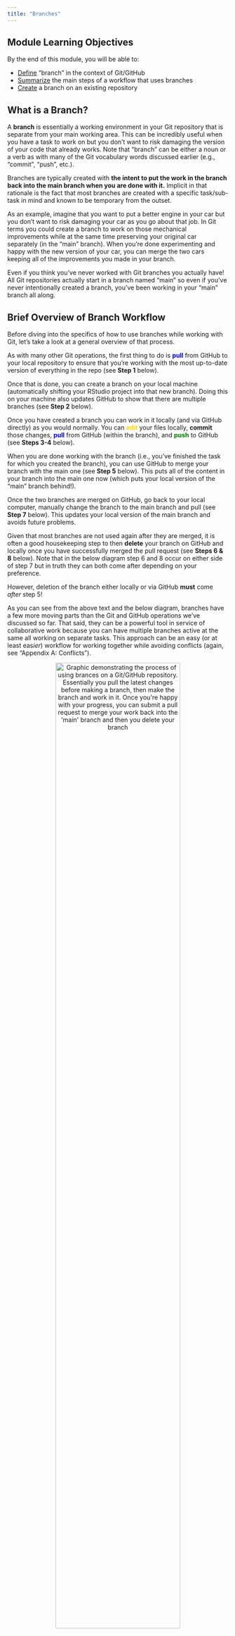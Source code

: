 ```yaml
---
title: "Branches"
---
```


## Module Learning Objectives

By the end of this module, you will be able to:

- <u>Define</u> "branch" in the context of Git/GitHub 
- <u>Summarize</u> the main steps of a workflow that uses branches
- <u>Create</u> a branch on an existing repository

## What is a Branch?

A **branch** is essentially a working environment in your Git repository that is separate from your main working area. This can be incredibly useful when you have a task to work on but you don't want to risk damaging the version of your code that already works. Note that "branch" can be either a noun or a verb as with many of the Git vocabulary words discussed earlier (e.g., "commit", "push", etc.).

Branches are typically created with **the intent to put the work in the branch back into the main branch when you are done with it.** Implicit in that rationale is the fact that most branches are created with a specific task/sub-task in mind and known to be temporary from the outset.

As an example, imagine that you want to put a better engine in your car but you don't want to risk damaging your car as you go about that job. In Git terms you could create a branch to work on those mechanical improvements while at the same time preserving your original car separately (in the "main" branch). When you're done experimenting and happy with the new version of your car, you can merge the two cars keeping all of the improvements you made in your branch.

Even if you think you've never worked with Git branches you actually have! All Git repositories actually start in a branch named "main" so even if you've never intentionally created a branch, you've been working in your "main" branch all along.

## Brief Overview of Branch Workflow

Before diving into the specifics of how to use branches while working with Git, let's take a look at a general overview of that process.

As with many other Git operations, the first thing to do is **<span style="color:blue">pull</span>** from GitHub to your local repository to ensure that you're working with the most up-to-date version of everything in the repo (see **Step 1** below).

Once that is done, you can create a branch on your local machine (automatically shifting your RStudio project into that new branch). Doing this on your machine also updates GitHub to show that there are multiple branches (see **Step 2** below).

Once you have created a branch you can work in it locally (and via GitHub directly) as you would normally. You can **<span style="color:gold">edit</span>** your files locally, **commit** those changes, **<span style="color:blue">pull</span>** from GitHub (within the branch), and **<span style="color:green">push</span>** to GitHub (see **Steps 3-4** below).

When you are done working with the branch (i.e., you've finished the task for which you created the branch), you can use GitHub to merge your branch with the main one (see **Step 5** below). This puts all of the content in your branch into the main one now (which puts your local version of the "main" branch behind!).

Once the two branches are merged on GitHub, go back to your local computer, manually change the branch to the main branch and pull (see **Step 7** below). This updates your local version of the main branch and avoids future problems.

Given that most branches are not used again after they are merged, it is often a good housekeeping step to then **delete** your branch on GitHub and locally once you have successfully merged the pull request (see **Steps 6 & 8** below). Note that in the below diagram step 6 and 8 occur on either side of step 7 but in truth they can both come after depending on your preference.

However, deletion of the branch either locally or via GitHub **must** come *after* step 5!

As you can see from the above text and the below diagram, branches have a few more moving parts than the Git and GitHub operations we've discussed so far. That said, they can be a powerful tool in service of collaborative work because you can have multiple branches active at the same all working on separate tasks. This approach can be an easy (or at least eas*ier*) workflow for working together while avoiding conflicts (again, see "Appendix A: Conflicts").

<p align="center">
<img src="images/branches/git-branch-workflow.png" alt="Graphic demonstrating the process of using brances on a Git/GitHub repository. Essentially you pull the latest changes before making a branch, then make the branch and work in it. Once you're happy with your progress, you can submit a pull request to merge your work back into the 'main' branch and then you delete your branch" width="75%"/>
</p>

Now we've gone over this big picture overview, let's walk step-by-step through creating, working in and ultimately merging branches!

## Create a Branch

Before you create a branch, **<span style="color:blue">pull</span>** from GitHub as a precaution so that you are certain your local repository has the most up-to-date content.

That done, click the **<span style="color:purple">purple</span>** button in the Git tab of RStudio that shows two rectangles connected by a diamond at right-angles from one another.

<p align="center">
<img src="images/branches/branches-1-new-branch-button.png" alt="Screenshot of the set of buttons in RStudio's Git pane" width="75%"/>
</p>

In the resulting dialogue box, give your new branch an informative name. In this example we haven't given our new branch a great name but in a "real" repository you will greatly appreciate having concise but descriptive branch names.

Once you're happy with the name, click "**Create**" (you can ignore the other options and buttons on this dialogue box).

<p align="center">
<img src="images/branches/branches-2-name-new-branch.png" alt="Screenshot of the menu that opens when you click the purple 'create branch' button in RStudio. Includes a text field for the branch name as well as a some other checkboxes/options (that can be safely left at their default settings in many cases)" width="65%"/>
</p>

This will create a confirmation message that is superficially similar to the format of messages returned by other Git actions.

<p align="center">
<img src="images/branches/branches-2b-success-dialogue.png" alt="Screenshot of the text returned when you create a branch in RStudio" width="75%"/>
</p>

You will also notice that in your Git tab where previously it said "main" it now shows whatever name you chose for your branch.

<p align="center">
<img src="images/branches/branches-2c-new-branch.png" alt="Screenshot of RStudio's Git pane where it can be seen that the branch name has changed to the new branch created earlier" width="75%"/>
</p>

## Work in the Branch

You can now work in a branch *in the same way* that you work with GitHub via RStudio when you are not using branches.

1. Make **<span style="color:gold">edits</span>**
2. **Commit** changes locally
3. **<span style="color:blue">Pull</span>** from GitHub to reduce the chances of a conflict
4. **<span style="color:green">Push</span>** your committed changes to GitHub

The reason you use the same workflow is--as previously stated--even if you don't typically use branches, all work in Git is functionally done in the "main" branch of your repository.

For a more in-depth review of the RStudio-GitHub workflow, see Chapter 3: Using GitHub via Rstudio

## Closing a Branch

Once you've completely finished working in your branch, **<span style="color:green">push</span>** your work (if your local files are ahead of the GitHub versions) and go to your repository's GitHub page.

On that page GitHub will helpfully have created a button at the top of the screen notifying you that your branch had recent pushes and will offer a <span style="color:green">green</span> button to "Compare & pull request".

Click that button.

<p align="center">
<img src="images/branches/branches-6-pull-request-start.png" alt="Screenshot of a repository in GitHub where the 'compare and pull request' button is being offered because GitHub detected a push in the branch" width="100%" />
</p>

You will then be prompted to write a title and message for your pull request to give some broader context for what the branch does. This is especially valuable if you are not the one reviewing pull requests as this can help someone quickly familiarize themselves with what you have done.

Once you're satisfied with your title and message, click the <span style="color:green">green</span> "Create pull request" button.

<p align="center">
<img src="images/branches/branches-7-pull-request-msg.png" alt="Screenshot of GitHub when you open a pull request and are prompted to give it a title and description" width="100%" />
</p>

That done, GitHub will send you to a page that looks very much like a Github issue (see the chapter on issues). At the top is whatever title and message you just wrote when opening the pull request following by a list of all of the commits in that branch.

Those commits are "live" and function as hyperlinks in case you want to view how your code is preserved in GitHub.

Note also that if you realize you forgot to do something in your branch (or if someone asks you change something) you can return to RStudio and commit/pull/push and it will automatically update on the pull request. Pull requests are for merging a whole branch, not for merging just a part of the work in the branch.

You or your team can post messages on a pull request as needed (see the text box at the bottom of the below picture).

If you are ready to merge a pull request from your branch into the "main" branch click the intuitively-named <span style="color:green">green</span> "Merge pull request" button.

<p align="center">
<img src="images/branches/branches-8-active-pull-request.png" alt="Screenshot of an open pull request on GitHub" width="100%" />
</p>

GitHub will open another text box where you can add a commit message to your acceptance of the pull request. If whoever opened the pull request was sufficiently detailed in their opening comment(s) this may not need to be terribly detailed but it can't hurt!

Once your message is written, click the <span style="color:green">green</span> "Confirm merge" button.

<p align="center">
<img src="images/branches/branches-9-pull-request-accept-msg.png" alt="Screenshot of the menu that opens on GitHub when you click 'merge pull request' where you are prompted to add an optional description before clicking 'confirm merge'" width="100%" />
</p>

The green 'open' buttons will change to purple and will use the "merge" icon of two streams combining. As with GitHub issues you can continue to post comments on a merged pull request if you feel it will be valuable for posterity to do so.

GitHub will also handily create a "Delete branch" button at the bottom of the pull request's timeline. We recommend that you click it given that your branch's purpose is served and having irrelevant branches clutters your GitHub and may even cause problems if you have two similarly-named branches where one has been merged and the other has not.

<p align="center">
<img src="images/branches/branches-10-successful-merge.png" alt="Screenshot of a closed pull request on GitHub with a 'delete branch' button provided" width="100%" />
</p>

After you click "Delete branch" it will be replaced by a "Restore branch" button so you could always reclaim it if need be.

<p align="center">
<img src="images/branches/branches-11-deleted-branch.png" alt="Screenshot of a pull request on GitHub after the 'delete branc' button has been clicked and replaced by a 'restore branch' button" width="100%" />
</p>

Finally, return to the "Code" tab of your GitHub repository and you can see that the changes we implemented in the branch are now part of the repository's "main" branch. The branch name is displayed just above the last commit message and the first file in the repository but below the different tab names.

<p align="center">
<img src="images/branches/branches-12-github-repo-post-merge.png" alt="Screenshot of the GitHub repository after the pull request was merged showing that the most recent commit was the merging of the PR" width="100%" />
</p>

## Update Local Repository

Now that GitHub has been told to integrate your branch content with the "main" branch, you need to let RStudio know that integration has taken place!

First, click the name of the branch to see all the branch names in your repository and select the "main" branch to flip your local repository over to that branch.

<p align="center">
<img src="images/branches/branches-14-switch-local-to-main.png" alt="Screenshot of RStudio after the branch name was clicked (in the Git pane) showing that the new branch and the 'main' branch are options" width="75%"/>
</p>

Notice though that our script went back to the pre-merge version but don't panic!

In order to update your local version of the repository all that you need to do is click the **<span style="color:blue">pull</span>** button. This brings the content you just merged via GitHub (see above) into your local repository.

<p align="center">
<img src="images/branches/branches-15-notice-outdated-script.png" alt="Screenshot of RStudio after showing the original (pre-pull request) version of the script" width="100%" />
</p>

You will get a success message indicating the changes to each file in the same way any other **<span style="color:blue">pull</span>** would. You can notice between this picture and the previous that the code automatically changes when the **<span style="color:blue">pull</span>** is complete.

<p align="center">
<img src="images/branches/branches-16-pull-merged-repo.png" alt="Screenshot of the message in RStudio when you pull after merging a pull request on GitHub" width="75%"/>
</p>

Now that you merged your branch with the main branch on GitHub and pulled that merged content down to your local version you have successfully start-to-finish used branches in your workflow.

Many branches can exist at the same time and sometimes it helpful to create a branch starting from another branch, but these special cases obey the same basic structure described above and are outside the scope of this primer.

That said, we recommend branches as one way to avoid conflicts when you and your collaborators want to work simultaneously in the same repository on different scripts!
